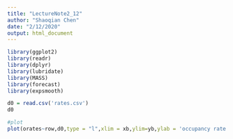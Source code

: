 ```yaml
---
title: "LectureNote2_12"
author: "Shaoqian Chen"
date: "2/12/2020"
output: html_document
---
```


```r
library(ggplot2)
library(readr)
library(dplyr)
library(lubridate)
library(MASS)
library(forecast)
library(expsmooth)
```

```r
d0 = read.csv('rates.csv')
d0
```

```r
#plot
plot(orates~row,d0,type = "l",xlim = xb,ylim=yb,ylab = 'occupancy rate',lab = "quarter")
```

